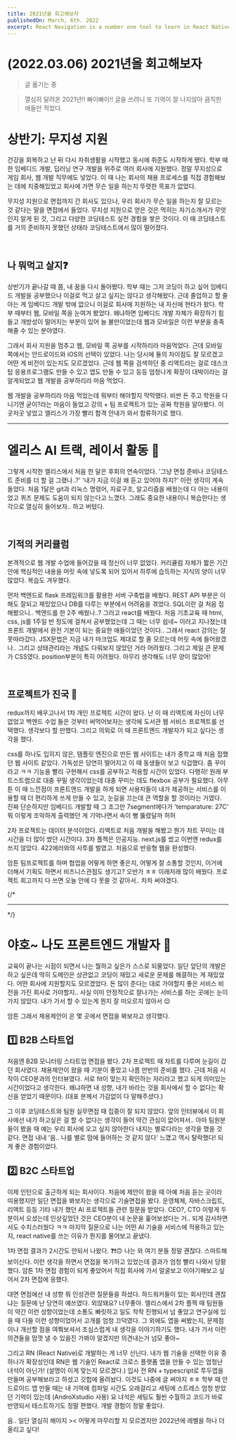 ```yaml
---
title: 2021년을 회고해보자
publishedOn: March, 6th. 2022
excerpt: React Navigation is a number one tool to learn in React Native. You would always use them; these are some of the best practices in using React Navigation
---
```



<Meta title="(2022.03.06) 2021년을 회고해보자" />

# (2022.03.06) 2021년을 회고해보자

> 글 옮기는 중
> 

> 열심히 달려온 2021년!! 빠이빠이!!
글을 쓰려니 또 기억이 잘 나지않아 큼직한 애들만 적었다.
> 

# 상반기: 무지성 지원

건강을 회복하고 난 뒤 다시 자취생활을 시작했고 동시에 취준도 시작하게 됐다. 학부 때 한 임베디드 개발, 딥러닝 연구 개발을 위주로 여러 회사에 지원했다. 정말 무지성으로 게임 회사, 웹 개발 직무에도 넣었다. 이 때 나는 회사의 채용 프로세스를 직접 경험해보는 데에 치중해있었고 회사에 가면 무슨 일을 하는지 뚜렷한 목표가 없었다.

무지성 지원으로 면접까지 간 회사도 있으나, 우리 회사가 무슨 일을 하는지 잘 모르는 것 같다는 말을 면접에서 들었다. 무지성 지원으로 얻은 것은 먹히는 자기소개서가 무엇인지 알게 된 것, 그리고 다양한 코딩테스트 실전 경험을 쌓은 것이다. 이 때 코딩테스트를 거의 준비하지 못했던 상태라 코딩테스트에서 많이 떨어졌다.

<br>

## 나 뭐먹고 살지❓

상반기가 끝나갈 때 쯤, 내 꿈을 다시 돌아봤다. 학부 때는 그저 코딩이 하고 싶어 임베디드 개발을 공부했으나 이걸로 먹고 살고 싶지는 않다고 생각해왔다. 근데 졸업하고 할 줄 아는 게 임베디드 개발 밖에 없으니 이걸로 회사에 지원하는 내 자신에 현타가 왔다. 학부 때부터 웹, 모바일 쪽을 눈여겨 봤었다. 왜냐하면 임베디드 개발 자체가 확장하기 힘들고 개방성이 떨어지는 부분이 있어 늘 불만이었는데 웹과 모바일은 이런 부분을 충족해줄 수 있는 분야였다.

그래서 회사 지원을 멈추고 웹, 모바일 쪽 공부를 시작하리라 마음먹었다. 근데 모바일 쪽에서는 안드로이드와 iOS의 선택이 있었다. 나는 당시에 둘의 차이점도 잘 모르겠고 어떤 게 비전이 있는지도 모르겠었다. 근데 웹 쪽을 검색하던 중 리액트라는 걸로 데스크탑 응용프로그램도 만들 수 있고 앱도 만들 수 있고 등등 엄청나게 확장이 대박이라는 걸 알게되었고 웹 개발을 공부하리라 마음 먹었다.

웹 개발을 공부하리라 마음 먹었는데 뭐부터 해야할지 막막했다. 비싼 돈 주고 학원을 다니기엔 굳이?라는 마음이 들었고 강의 + 팀 프로젝트가 있는 공짜 학원을 알아봤다. 이곳저곳 넣었고 엘리스가 가장 빨리 합격 안내가 와서 합류하기로 했다.

<hr>

# 엘리스 AI 트랙, 레이서 활동 🐰

그렇게 시작한 엘리스에서 처음 한 달은 후회의 연속이었다. '그냥 면접 준비나 코딩테스트 준비를 더 할 걸 그랬나..?' '내가 지금 이걸 왜 듣고 있어야 하지?' 이런 생각이 계속 들었다. 처음 1달은 git과 리눅스 명령어, 자료구조, 알고리즘을 배웠는데 다 아는 내용이었고 퀴즈 문제도 도움이 되지 않는다고 느꼈다. 그래도 중요한 내용이니 복습한다는 생각으로 열심히 들어보자.. 하고 버텼다.

<br>

## 기적의 커리큘럼

본격적으로 웹 개발 수업에 들어갔을 때 정신이 너무 없었다. 커리큘럼 자체가 짧은 기간 안에 핵심적인 내용을 머릿 속에 넣도록 되어 있어서 하루에 습득하는 지식의 양이 너무 많았다. 복습도 겨우했다.

먼저 백엔드로 flask 프레임워크를 활용한 서버 구축법을 배웠다. REST API 부분은 이해도 잘되고 재밌었으나 DB를 다루는 부분에서 어려움을 겪었다. SQL이란 걸 처음 접해봤으니.. 백엔드를 한 2주 배웠나..? 그러고 react를 배웠다. 처음 기초교육 때 html, css, js를 1주일 반 정도에 걸쳐서 공부했었는데 그 때는 너무 쉽네~ 이러고 지나쳤는데 프론트 개발에서 완전 기본이 되는 중요한 애들이었던 것이다.. 그래서 react 강의는 잘 못따라갔다. JSX문법은 지금 내가 마크업도 제대로 할 줄 모르는데 머릿 속에 들어왔겠나.. 그리고 상태관리라는 개념도 다뤄보지 않았던 거라 어려웠다. 그리고 제일 큰 문제가 CSS였다. position부분이 특히 어려웠다. 아무리 생각해도 너무 양이 많았어!

<br>

## 프로젝트가 진국 🍪

redux까지 배우고나서 1차 개인 프로젝트 시간이 왔다. 난 이 때 리액트에 자신이 너무 없었고 백엔드 수업 들은 것부터 써먹어보자는 생각에 도서관 웹 서비스 프로젝트를 선택했다. 생각보다 할 만했다. 그리고 의외로 이 때 프론트엔드 개발자가 되고 싶다는 생각을 했다.

css를 하나도 입히지 않은, 템플릿 엔진으로 만든 웹 사이트는 내가 중학교 때 처음 접했던 웹 사이트 같았다. 가독성은 당연히 떨어지고 이 때 동생들이 보고 식겁했다. 좀 꾸미라고 ㅋㅋ 기능을 빨리 구현해서 css를 공부하고 적용할 시간이 있었다. 다행히! 원래 부트스트랩으로 대충 꾸밀 생각이었는데 대충 꾸미는 데도 flexbox 공부가 필요했다. 아무튼 이 때 느낀점이 프론트엔드 개발을 하게 되면 사용자들이 내가 제공하는 서비스를 이용할 때 더 편리하게 쓰게 만들 수 있고, 눈길을 끄는데 큰 역할을 할 것이라는 거였다. 진짜 단순하지만 임베디드 개발할 때 그 조그만 7segment에다가 'temparature: 27C' 뭐 이렇게 조악하게 출력했던 게 기억나면서 속이 뻥 뚫렸달까 허허

2차 프로젝트는 데이터 분석이었다. 리액트로 처음 개발을 해봤고 뭔가 차트 꾸미는 데 시간을 더 많이 썼던 시간이다.
3차 플젝은 인공지능. next.js를 썼고 이번엔 redux를 쓰지 않았다. 422에러와의 사투를 벌였고. 처음으로 반응형 웹을 완성했다.

암튼 팀프로젝트를 하며 협업을 어떻게 하면 좋은지, 어떻게 잘 소통할 것인지, 이거에 더해서 기획도 하면서 비즈니스관점도 생기고? 오반가 ㅎㅎ 이래저래 많이 배웠다.
프로젝트 회고까지 다 쓰면 오늘 안에 다 못쓸 것 같아서.. 차차 써야겠다.

{/* <hr> */}

# 야호~ 나도 프론트엔드 개발자 🥳

교육이 끝나는 시점이 되면서 나는 뭘하고 싶은가 스스로 되물었다. 일단 앞단의 개발은 하고 싶은데 딱히 도메인은 상관없고 코딩이 재밌고 새로운 문제를 해결하는 게 재밌었다. 어떤 회사에 지원할지도 모르겠었다. 돈 많이 준다는 대로 가야할지 좋은 서비스 비전을 가진 회사로 가야할지.. 사실 이미 안정적으로 잘나가는 서비스를 하는 곳에는 눈이 가지 않았다. 내가 가서 할 수 있는게 뭔지 잘 떠오르지 않아서 😌

암튼 그래서 채용제안이 온 몇 곳에서 면접을 봐보자고 생각했다.

## 1️⃣ B2B 스타트업

처음엔 B2B 모니터링 스타트업 면접을 봤다. 2차 프로젝트 때 차트를 다루며 눈길이 갔던 회사였다. 채용제안이 왔을 때 기분이 좋았고 나름 만반의 준비를 했다. 근데 처음 시작이 CEO분과의 인터뷰였다. 서로 fit이 맞는지 확인하는 자리라고 했고 되게 의미있는 시간이었다고 생각한다. 왜냐하면 내 성향, 내가 바라는 것을 회사에서 할 수 없다는 확신을 얻었기 때문이다. (대표 분께서 가감없이 다 말해주셨다.)

그 이후 코딩테스트와 팀원 실무면접 때 집중이 잘 되지 않았다. 앞의 인터뷰에서 이 회사에선 내가 하고싶은 걸 할 수 없다는 생각이 들어 약간 관심이 없어져서.. 아마 팀원분들이 봤을 때 얘는 우리 회사에 오고 싶지 않아한다 내지는 별로다라는 생각을 했을 것 같다. 면접 내내 '음.. 나를 별로 맘에 들어하는 것 같지 않다' 느꼈고 역시 탈락했다! 되게 좋은 경험이었다.

## 2️⃣ B2C 스타트업

이제 인턴으로 출근하게 되는 회사이다. 처음에 제안이 왔을 때 아예 처음 듣는 곳이라 띠용했지만 일단 면접을 봐보자는 생각으로 기술면접을 봤다. 운영체제, 자바스크립트, 리액트 등등 기타 내가 했던 AI 프로젝트들 관련 질문을 받았다. CEO?, CTO 이렇게 두 분이서 오셨는데 인상깊었던 것은 CEO분이 내 논문을 훑어보셨다는 거.. 되게 감사하면서도 수치스러웠다 ㅋㅋ 마지막 질문으로 나는 어떤 AI 기술을 서비스에 적용하고 있는지, react native를 쓰는 이유가 뭔지를 물어보고 끝냈다.

1차 면접 결과가 2시간도 안되서 나왔다. ❓❗️🙃 나는 와 여기 분들 정말 괜찮다. 스마트해보이신다. 이런 생각을 하면서 면접을 복기하고 있었는데 결과가 엄청 빨리 나와서 당황했다. 암튼 1차 면접 경험이 되게 좋았어서 직접 회사에 가서 얼굴보고 이야기해보고 싶어서 2차 면접에 응했다.

대면 면접에선 내 성향 뭐 인성관련 질문들을 하셨다. 하드워커들이 있는 회사인데 괜찮냐는 질문에 난 당연히 예쓰였다. 외않돼요? 너무좋아. 엘리스에서 2차 플젝 때 팀원들이 약간 이런 성향이었는데 소통도 빠릿하고 일도 착착 진행되서 넘 좋았고 연구실에 있을 때 다들 이런 성향이었어서 고개를 엄청 끄덕였다. 그 외에도 앱을 써봤는지, 문제점이나 개선할 점을 여쭤보셔서 조심스럽게 내 생각을 이야기하기도 했다. 내가 가서 이런 의견들을 맘껏 낼 수 있을진 가봐야 알겠지만 의견내는거 넘모 좋아~

그리고 RN (React Native)로 개발하는 게 너무 신닌다. 내가 웹 기술을 선택한 이유 중 하나가 확장성인데 RN은 웹 기술인 React로 크로스 플랫폼 앱을 만들 수 있는 엄청난 녀석이 아닌가! (설명이 이게 맞는지 모르겠다.) 입사 전 RN + typescript로 투두앱을 만들며 공부해보라고 하셨고 깃헙에 올려놨다. 이것도 나중에 글 써야지 ㅎㅎ 학부 때 안드로이드 앱 만들 때는 내 기억에 컴파일 시간도 오래걸리고 세팅에 스트레스 엄청 받았던 기억이 있는데 (AndroXstudio 사용) 요 녀석은 세팅도 훨씬 수월하고 코드가 바로 반영되서 테스트하기도 정말 편했다. 개발 경험이 정말 좋았다.

음.. 일단 열심히 해야지 >< 어떻게 마무리할 지 모르겠지만 2022년에 레벨을 하나 더 올리고 싶다!
